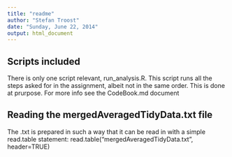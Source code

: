 ```yaml
---
title: "readme"
author: "Stefan Troost"
date: "Sunday, June 22, 2014"
output: html_document
---
```


## Scripts included
There is only one script relevant, run_analysis.R. This script runs all the steps asked for in the assignment, albeit not in the same order. This is done at prurpose. For more info see the CodeBook.md document

## Reading the mergedAveragedTidyData.txt file
The .txt is prepared in such a way that it can be read in with a simple read.table statement:
read.table("mergedAveragedTidyData.txt", header=TRUE)
